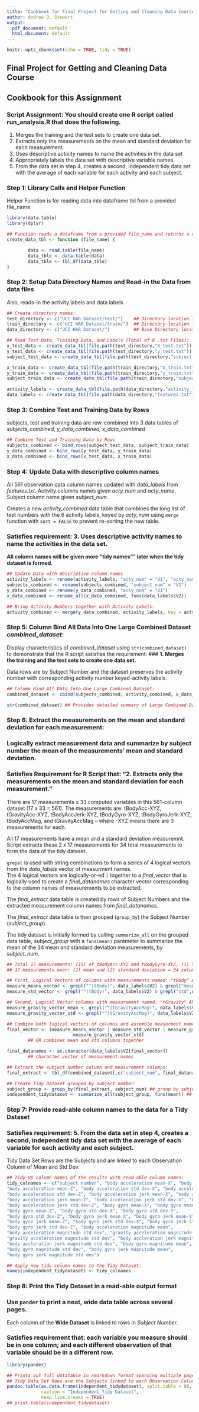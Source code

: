 ```yaml
---
title: "Cookbook for Final Project for Getting and Cleaning Data Course"
author: Andrew D. Stewart
output:
  pdf_document: default
  html_document: default
---
```


```r
knitr::opts_chunk$set(echo = TRUE, tidy = TRUE)

```

## Final Project for Getting and Cleaning Data Course
## Cookbook for this Assignment

### Script Assignment: You should create one R script called run_analysis.R that does the following.

1. Merges the training and the test sets to create one data set.
2. Extracts only the measurements on the mean and standard deviation for each measurement.
3. Uses descriptive activity names to name the activities in the data set
4. Appropriately labels the data set with descriptive variable names.
5. From the data set in step 4, creates a second, independent tidy data set with 
   the average of each variable for each activity and each subject.

### Step 1: Library Calls and Helper Function
Helper Function is for reading data into dataframe tbl from a provided file_name

```r

library(data.table)
library(dplyr)

## Function reads a dataframe from a provided file_name and returns a dplyr dataframe tbl
create_data_tbl <- function (file_name) {

        data <- read.table(file_name)
        data_tble <- data.table(data)
        data_tble <- tbl_df(data_tble)
}

```

### Step 2: Setup Data Directory Names and Read-in the Data from data files
Also, reads-in the activity labels and data labels

```r

## Create directory names:
test_directory <- c("UCI HAR Dataset/test/")    ## Directory location for Test Data
train_directory <- c("UCI HAR Dataset/train/")  ## Directory location for Train Data
data_directory <- c("UCI HAR Dataset/")         ## Base Directory location data

## Read Test Data, Training Data, and Labels (Total of 8 .txt Files):
x_test_data <- create_data_tbl(file.path(test_directory,"X_test.txt"))
y_test_data <- create_data_tbl(file.path(test_directory,"y_test.txt"))
subject_test_data <- create_data_tbl(file.path(test_directory,"subject_test.txt"))

x_train_data <- create_data_tbl(file.path(train_directory,"X_train.txt"))
y_train_data <- create_data_tbl(file.path(train_directory,"y_train.txt"))
subject_train_data <- create_data_tbl(file.path(train_directory,"subject_train.txt"))

activity_labels <- create_data_tbl(file.path(data_directory,"activity_labels.txt"))
data_labels <- create_data_tbl(file.path(data_directory,"features.txt"))

```
### Step 3: Combine Test and Training Data by Rows
subjects, test and training data are row-combined into 3 data tables of *subjects_combined, y_data_combined, x_data_combined*
```r

## Combine Test and Training Data by Rows
subjects_combined <- bind_rows(subject_test_data, subject_train_data)
y_data_combined <- bind_rows(y_test_data, y_train_data)
x_data_combined <- bind_rows(x_test_data, x_train_data)

```

### Step 4:  Update Data with descriptive column names

All 561 observation data column names updated with *data_labels* from *features.txt*.
Activity columns names given *acty_num* and *acty_name*.
Subject column name given *subject_num*.

Creates a new *activity_combined* data table that combines the long list of test numbers with the 6 activity labels, keyed by *acty_num* using `merge` function with `sort = FALSE` to prevent re-sorting the new table.

### Satisfies requirement: **3. Uses descriptive activity names to name the activities in the data set**.

**All column names will be given more "tidy names"" later when the tidy dataset is formed**.

```r
## Update Data with descriptive column names
activity_labels <- rename(activity_labels, "acty_num" = "V1", "acty_name" = "V2")
subjects_combined <- rename(subjects_combined, "subject_num" = "V1")
y_data_combined <- rename(y_data_combined, "acty_num" = "V1")
x_data_combined <- rename_all(x_data_combined, funs(data_labels$V2))

## Bring Activity Numbers together with Activity Labels:
activity_combined <- merge(y_data_combined, activity_labels, key = acty_num, sort = FALSE)
```

### Step 5:  Column Bind All Data Into One Large Combined Dataset *combined_dataset*:

Display characteristics of *combined_dataset* using `str(combined_dataset)` to demonstrate that the R script satisfies the requirement:
### **1. Merges the training and the test sets to create one data set.**

Data rows are by Subject Number and the dataset preserves the activity number with corresponding activity number keyed-activity labels.  

```r
## Column Bind All Data Into One Large Combined Dataset:
combined_dataset <- cbind(subjects_combined, activity_combined, x_data_combined)

str(combined_dataset) ## Provides detailed summary of Large Combined Dataset
```
### Step 6:  Extract the measurements on the mean and standard deviation for each measurement:

### Logically extract measurement data and summarize by subject number the mean of the measurements' mean and standard deviation.

### Satisfies Requirement for R Script that:  "2. Extracts only the measurements on the mean and standard deviation for each measurement."

There are 17 measurements x 33 computed variables in this 561-column dataset (17 x 33 = 561).  The measurements are: tBodyAcc-XYZ, tGravityAcc-XYZ, tBodyAccJerk-XYZ, tBodyGyro-XYZ, tBodyGyroJerk-XYZ, tBodyAccMag, and tGravityAccMag -- where -XYZ means there are 3 measurements for each.  

All 17 measurements have a mean and a standard deviation measuremnt.  Script extracts these 2 x 17 measurements for 34 total measurements to form the data of the tidy dataset.

`grepel` is used with string combinations to form a series of 4 logical vectors from the *data_labels* vector of measurment names.  
The 4 logical vectors are logically-or-ed `|` together to a *final_vector* that is logically used to create a *final_datanames* character vector corresponding to the column names of measurements to be extracted.

The *final_extract* data table is created by rows of Subject Numbers and the extracted measurement column names from *final_datanames*.

The *final_extract* data table is then grouped (`group_by`) the Subject Number (*subject_group*).

The tidy dataset is initially formed by calling `summarize_all` on the grouped data table, *subject_group* with a `funs(mean)` parameter to summarize the mean of the 34 mean and standard deviation measurements, by *subject_num*.

```r
## Total 17 measurements: (15) of tBodyAcc-XYZ and tBodyGyro-XYZ, (1) tBodyAccMag, & (1) tGravityAccMag
## 17 measurements over: (1) mean and (2) standard deviation = 34 columns to extract:

## First, Logical Vectors of columns with measurements named: "tBody" AND with: (mean or std): 
measure_means_vector <- grepl("^(tBody)", data_labels$V2) & grepl("mean",data_labels$V2)
measure_std_vector <- grepl("^(tBody)", data_labels$V2) & grepl("std",data_labels$V2)

## Second, Logical Vector columns with measurement named: "tGravity" AND with: (mean or std):
measure_gravity_vector_mean <- grepl("^(tGravityAccMag)", data_labels$V2) & grepl("mean",data_labels$V2)
measure_gravity_vector_std <- grepl("^(tGravityAccMag)", data_labels$V2) & grepl("std",data_labels$V2)

## Combine both logical vectors of columns and assemble measurment names to be extracted:
final_vector <- (measure_means_vector | measure_std_vector | measure_gravity_vector_mean | 
                         measure_gravity_vector_std) 
        ## OR combines mean and std columns together

final_datanames <- as.character(data_labels$V2[final_vector]) 
        ## character vector of measurement names

## Extract the subject number column and measurement columns:
final_extract <- tbl_df(combined_dataset[,c("subject_num", final_datanames)])

## Create Tidy Dataset grouped by subject number:
subject_group <- group_by(final_extract, subject_num) ## group by subject number
independent_tidydataset <- summarize_all(subject_group, funs(mean)) ## summarize with mean
```

### Step 7: Provide read-able column names to the data for a Tidy Dataset

### Satisfies requirement:  5. From the data set in step 4, creates a second, independent tidy data set with the average of each variable for each activity and each subject.

Tidy Data Set Rows are the Subjects and are linked to each Observation Column of Mean and Std Dev.

```r
## Tidy-Up column names of the results with read-able column names:
tidy_colnames <- c("subject number", "body acceleration mean-X", "body acceleration mean-Y",      
"body acceleration mean-Z", "body acceleration std dev-X", "body acceleration std dev-Y",      
"body acceleration std dev-Z", "body acceleration jerk mean-X", "body acceleration jerk mean-Y",
"body acceleration jerk mean-Z", "body acceleration jerk std dev-X", "body acceleration jerk std dev-Y", 
"body acceleration jerk std dev-Z", "body gyro mean-X", "body gyro mean-Y",    
"body gyro mean-Z", "body gyro std dev-X", "body gyro std dev-Y",      
"body gyro std dev-Z", "body gyro jerk mean-X", "body gyro jerk mean-Y", 
"body gyro jerk mean-Z", "body gyro jerk std dev-X", "body gyro jerk std dev-Y", 
"body gyro jerk std dev-Z", "body acceleration magnitude mean",
"body acceleration magnitude std dev", "gravity acceleration magnitude mean", 
"gravity acceleration magnitude std dev", "body accleration jerk magnitude mean", 
"body accleration jerk magnitude std dev", "body gyro magnitude mean", 
"body gyro magnitude std dev", "body gyro jerk magnitude mean",
"body gyro jerk magnitude std dev")

## Apply new tidy column names to the Tidy Dataset:
names(independent_tidydataset) <- tidy_colnames
```

### Step 8: Print the Tidy Dataset in a read-able output format
### Use `pander` to print a neat, wide data table across several pages.

Each column of the **Wide Dataset** is linked to rows in *Subject Number*.

### Satisfies requirement that:  each variable you measure should be in one column; and each different observation of that variable should be in a different row.
```r
library(pander)

## Prints out full datatable in rmarkdown format spanning multiple pages
## Tidy Data Set Rows are the Subjects linked to each Observation Column of Mean and Std Dev
pandoc.table(as.data.frame(independent_tidydataset), split.table = 80, style = 'rmarkdown', 
             caption = "Independent Tidy Dataset",
             keep.line.breaks = TRUE)
## print.table(independent_tidydataset)
```


